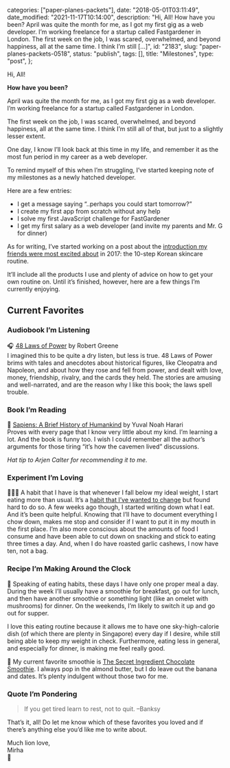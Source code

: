 
  categories: ["paper-planes-packets"],
  date: "2018-05-01T03:11:49",
  date_modified: "2021-11-17T10:14:00",
  description:
    "Hi, All! How have you been? April was quite the month for me, as I got my first gig as a web developer. I’m working freelance for a startup called Fastgardener in London. The first week on the job, I was scared, overwhelmed, and beyond happiness, all at the same time. I think I’m still […]",
  id: "2183",
  slug: "paper-planes-packets-0518",
  status: "publish",
  tags: [],
  title: "Milestones",
  type: "post",
};


Hi, All!

**How have you been?**

April was quite the month for me, as I got my first gig as a web developer. I’m working freelance for a startup called Fastgardener in London.

The first week on the job, I was scared, overwhelmed, and beyond happiness, all at the same time. I think I’m still all of that, but just to a slightly lesser extent.

One day, I know I’ll look back at this time in my life, and remember it as the most fun period in my career as a web developer.

To remind myself of this when I’m struggling, I’ve started keeping note of my milestones as a newly hatched developer.

Here are a few entries:

- I get a message saying “..perhaps you could start tomorrow?”
- I create my first app from scratch without any help
- I solve my first JavaScript challenge for FastGardener
- I get my first salary as a web developer (and invite my parents and Mr. G for dinner)

As for writing, I’ve started working on a post about the [introduction my friends were most excited about](/posts/favorite-things-2017#korean-skincare) in 2017: the 10-step Korean skincare routine.

It’ll include all the products I use and plenty of advice on how to get your own routine on. Until it’s finished, however, here are a few things I’m currently enjoying.

## Current Favorites

### Audiobook I’m Listening

🎧 [48 Laws of Power](http://a.co/311TT0i) by Robert Greene\
I imagined this to be quite a dry listen, but less is true. 48 Laws of Power brims with tales and anecdotes about historical figures, like Cleopatra and Napoleon, and about how they rose and fell from power, and dealt with love, money, friendship, rivalry, and the cards they held. The stories are amusing and well-narrated, and are the reason why I like this book; the laws spell trouble.

### Book I’m Reading

📖 [Sapiens: A Brief History of Humankind](http://a.co/fAgKFv5) by Yuval Noah Harari\
Proves with every page that I know very little about my kind. I’m learning a lot. And the book is funny too. I wish I could remember all the author’s arguments for those tiring “it’s how the cavemen lived” discussions.

_Hat tip to Arjen Calter for recommending it to me._

### Experiment I’m Loving

👩🏻‍🔬 A habit that I have is that whenever I fall below my ideal weight, I start eating more than usual. It’s a [habit that I’ve wanted to change](/posts/read-100-books/#power-of-habit) but found hard to do so. A few weeks ago though, I started writing down what I eat. And it’s been quite helpful. Knowing that I’ll have to document everything I chow down, makes me stop and consider if I want to put it in my mouth in the first place. I’m also more conscious about the amounts of food I consume and have been able to cut down on snacking and stick to eating three times a day. And, when I do have roasted garlic cashews, I now have ten, not a bag.

### Recipe I’m Making Around the Clock

🥄 Speaking of eating habits, these days I have only one proper meal a day. During the week I’ll usually have a smoothie for breakfast, go out for lunch, and then have another smoothie or something light (like an omelet with mushrooms) for dinner. On the weekends, I’m likely to switch it up and go out for supper.

I love this eating routine because it allows me to have one sky-high-calorie dish (of which there are plenty in Singapore) every day if I desire, while still being able to keep my weight in check. Furthermore, eating less in general, and especially for dinner, is making me feel really good.

🍠 My current favorite smoothie is [The Secret Ingredient Chocolate Smoothie](http://www.runningwithspoons.com/2015/02/25/secret-ingredient-chocolate-smoothie/). I always pop in the almond butter, but I do leave out the banana and dates. It’s plenty indulgent without those two for me.

### Quote I’m Pondering

> If you get tired learn to rest, not to quit. –Banksy

That’s it, all! Do let me know which of these favorites you loved and if there’s anything else you’d like me to write about.

Much lion love,\
Mirha\
🦁
